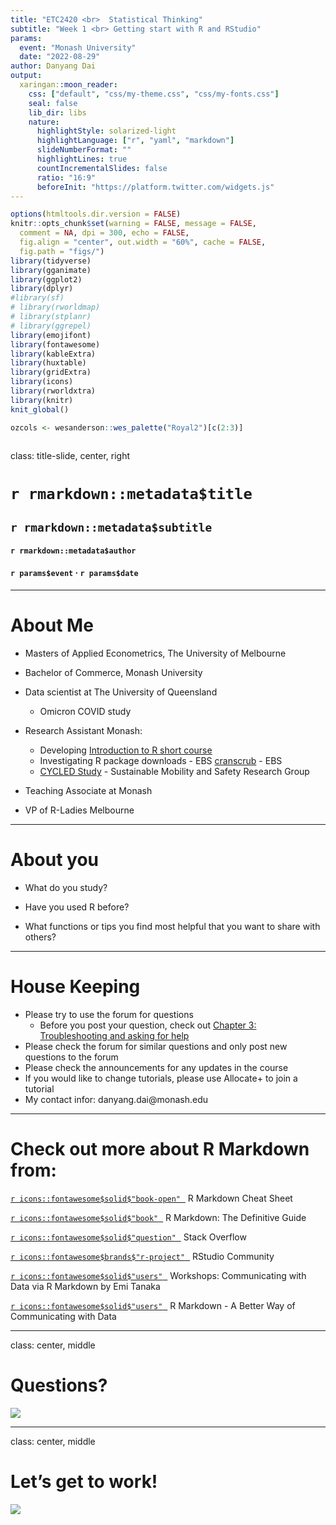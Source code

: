 ```yaml
---
title: "ETC2420 <br>  Statistical Thinking"
subtitle: "Week 1 <br> Getting start with R and RStudio"
params:
  event: "Monash University"
  date: "2022-08-29"
author: Danyang Dai
output:
  xaringan::moon_reader:
    css: ["default", "css/my-theme.css", "css/my-fonts.css"]
    seal: false 
    lib_dir: libs
    nature:
      highlightStyle: solarized-light
      highlightLanguage: ["r", "yaml", "markdown"]
      slideNumberFormat: "" 
      highlightLines: true
      countIncrementalSlides: false
      ratio: "16:9"
      beforeInit: "https://platform.twitter.com/widgets.js"
---
```



```r
options(htmltools.dir.version = FALSE)
knitr::opts_chunk$set(warning = FALSE, message = FALSE, 
  comment = NA, dpi = 300, echo = FALSE,
  fig.align = "center", out.width = "60%", cache = FALSE,
  fig.path = "figs/")
library(tidyverse)
library(gganimate)
library(ggplot2)
library(dplyr)
#library(sf)
# library(rworldmap)
# library(stplanr)
# library(ggrepel)
library(emojifont)
library(fontawesome)
library(kableExtra)
library(huxtable)
library(gridExtra)
library(icons)
library(rworldxtra)
library(knitr)
knit_global() 

ozcols <- wesanderson::wes_palette("Royal2")[c(2:3)]
```


```r
```
class: title-slide, center, right


# `r rmarkdown::metadata$title`

## `r rmarkdown::metadata$subtitle`

#### `r rmarkdown::metadata$author`

#### `r params$event` &#183; `r params$date`

---


# About Me 

- Masters of Applied Econometrics, The University of Melbourne 

- Bachelor of Commerce, Monash University 

- Data scientist at The University of Queensland 
  - Omicron COVID study 

- Research Assistant Monash: 
  - Developing [Introduction to R short course](https://learnr.numbat.space)
  - Investigating R package downloads - EBS   [cranscrub](https://github.com/numbats/cranscrub) - EBS
  - [CYCLED Study](https://www.monash.edu/medicine/cycled-study) - Sustainable Mobility and Safety Research Group
  
- Teaching Associate at Monash 
  
- VP of R-Ladies Melbourne  

---

# About you 

- What do you study?

- Have you used R before? 

- What functions or tips you find most helpful that you want to share with others?


---

# House Keeping 

- Please try to use the forum for questions 
  - Before you post your question, check out [Chapter 3: Troubleshooting and asking for help](https://learnr.numbat.space/chapter3)
- Please check the forum for similar questions and only post new questions to the forum
- Please check the announcements for any updates in the course 
- If you would like to change tutorials, please use Allocate+ to join a tutorial
- My contact infor: danyang.dai@monash.edu


---

# Check out more about R Markdown from: 

[`r icons::fontawesome$solid$"book-open"` &nbsp;](https://rstudio.com/wp-content/uploads/2015/02/rmarkdown-cheatsheet.pdf) R Markdown Cheat Sheet 

[`r icons::fontawesome$solid$"book"` &nbsp;](https://bookdown.org/yihui/rmarkdown/) R Markdown: The Definitive Guide 
   
[`r icons::fontawesome$solid$"question"` &nbsp;](https://stackoverflow.com/questions) Stack Overflow 

[`r icons::fontawesome$brands$"r-project"` &nbsp;](https://community.rstudio.com) RStudio Community 

[`r icons::fontawesome$solid$"users"` &nbsp;](https://rmd-combine-2019.netlify.app) Workshops: Communicating with Data via R Markdown by Emi Tanaka

[`r icons::fontawesome$solid$"users"` &nbsp;](https://dai.netlify.app/talk/r-markdown-a-better-way-of-communicating-with-data/) R Markdown - A Better Way of Communicating with Data

---

class: center, middle

# Questions?
![](https://media.giphy.com/media/5XRB3Ay93FZw4/giphy.gif)

---

class: center, middle

# Let's get to work! 

![](https://media.giphy.com/media/LHZyixOnHwDDy/giphy.gif)


